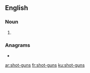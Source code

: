 {{also|shotguns}}
==English==

===Noun===
{{head|en|noun plural form}}

# {{plural of|shot-gun|lang=en}}

===Anagrams===
* {{l|en|gunshots}}

[[ar:shot-guns]]
[[fr:shot-guns]]
[[ku:shot-guns]]
